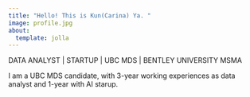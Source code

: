 ```yaml
---
title: "Hello! This is Kun(Carina) Ya. "
image: profile.jpg
about:
  template: jolla
---
```


DATA ANALYST | STARTUP | UBC MDS | BENTLEY UNIVERSITY MSMA\n

I am a UBC MDS candidate, with 3-year working experiences as data analyst and 1-year with AI starup.